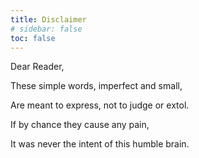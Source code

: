 ```yaml
---
title: Disclaimer
# sidebar: false
toc: false
---
```

<!-- # जुमलेबाजी -->
Dear Reader,

These simple words, imperfect and small,

Are meant to express, not to judge or extol.


If by chance they cause any pain,

It was never the intent of this humble brain.




